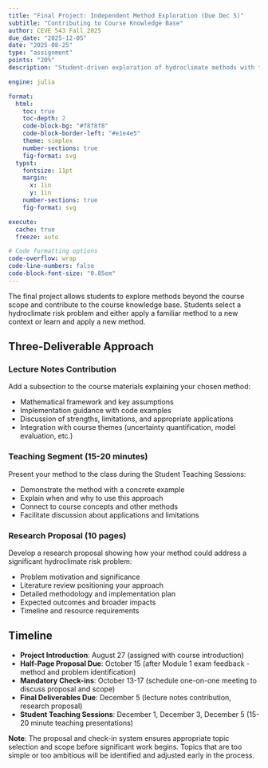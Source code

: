 ```yaml
---
title: "Final Project: Independent Method Exploration (Due Dec 5)"
subtitle: "Contributing to Course Knowledge Base"
author: CEVE 543 Fall 2025
due_date: "2025-12-05"
date: "2025-08-25"
type: "assignment"
points: "20%"
description: "Student-driven exploration of hydroclimate methods with teaching component and research proposal"

engine: julia

format:
  html:
    toc: true
    toc-depth: 2
    code-block-bg: "#f8f8f8"
    code-block-border-left: "#e1e4e5"
    theme: simplex
    number-sections: true
    fig-format: svg
  typst:
    fontsize: 11pt
    margin: 
      x: 1in
      y: 1in
    number-sections: true
    fig-format: svg

execute: 
  cache: true
  freeze: auto

# Code formatting options
code-overflow: wrap
code-line-numbers: false
code-block-font-size: "0.85em"
---
```


The final project allows students to explore methods beyond the course scope and contribute to the course knowledge base. Students select a hydroclimate risk problem and either apply a familiar method to a new context or learn and apply a new method.

## Three-Deliverable Approach

### Lecture Notes Contribution

Add a subsection to the course materials explaining your chosen method:

- Mathematical framework and key assumptions
- Implementation guidance with code examples
- Discussion of strengths, limitations, and appropriate applications
- Integration with course themes (uncertainty quantification, model evaluation, etc.)

### Teaching Segment (15-20 minutes)

Present your method to the class during the Student Teaching Sessions:

- Demonstrate the method with a concrete example
- Explain when and why to use this approach
- Connect to course concepts and other methods
- Facilitate discussion about applications and limitations

### Research Proposal (10 pages)

Develop a research proposal showing how your method could address a significant hydroclimate risk problem:

- Problem motivation and significance
- Literature review positioning your approach
- Detailed methodology and implementation plan
- Expected outcomes and broader impacts
- Timeline and resource requirements

## Timeline

- **Project Introduction**: August 27 (assigned with course introduction)
- **Half-Page Proposal Due**: October 15 (after Module 1 exam feedback - method and problem identification)
- **Mandatory Check-ins**: October 13-17 (schedule one-on-one meeting to discuss proposal and scope)
- **Final Deliverables Due**: December 5 (lecture notes contribution, research proposal)
- **Student Teaching Sessions**: December 1, December 3, December 5 (15-20 minute teaching presentations)

**Note**: The proposal and check-in system ensures appropriate topic selection and scope before significant work begins. Topics that are too simple or too ambitious will be identified and adjusted early in the process.

